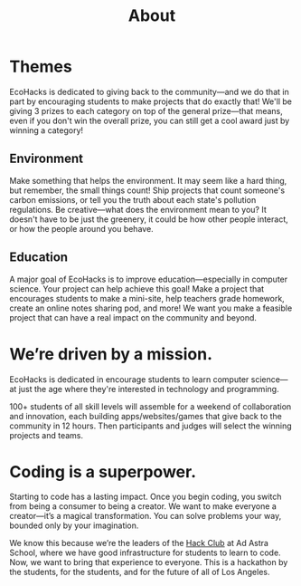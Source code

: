 
<Header sx={{ bg: 'primary' }} width="narrow">

# About

</Header>

<Container width="narrow">

# Themes

EcoHacks is dedicated to giving back to the community—and we do that in part by encouraging students to make projects that do exactly that! We'll be giving 3 prizes to each category on top of the general prize—that means, even if you don't win the overall prize, you can still get a cool award just by winning a category!

</Container>

<Gallery>

<Box variant="card">

## Environment

Make something that helps the environment. It may seem like a hard thing, but remember, the small things count! Ship projects that count someone's carbon emissions, or tell you the truth about each state's pollution regulations. Be creative—what does the environment mean to you? It doesn't have to be just the greenery, it could be how other people interact, or how the people around you behave.

</Box>

<Box variant="card">

## Education

A major goal of EcoHacks is to improve education—especially in computer science. Your project can help achieve this goal! Make a project that encourages students to make a mini-site, help teachers grade homework, create an online notes sharing pod, and more! We want you make a feasible project that can have a real impact on the community and beyond.

</Box>

</Gallery>

<Container width="narrow">

# We’re driven by a mission.

EcoHacks is dedicated in encourage students to learn computer science—at just the age where they're interested in technology and programming.

100+ students of all skill levels will assemble for a weekend of collaboration and innovation, each building apps/websites/games that give back to the community in 12 hours. Then participants and judges will select the winning projects and teams.

# Coding is a superpower.

Starting to code has a lasting impact. Once you begin coding, you switch from being a consumer to being a creator. We want to make everyone a creator—it’s a magical transformation. You can solve problems your way, bounded only by your imagination.

We know this because we’re the leaders of the [Hack Club](https://hackclub.com/) at Ad Astra School, where we have good infrastructure for students to learn to code. Now, we want to bring that experience to everyone. This is a hackathon by the students, for the students, and for the future of all of Los Angeles.

</Container>
